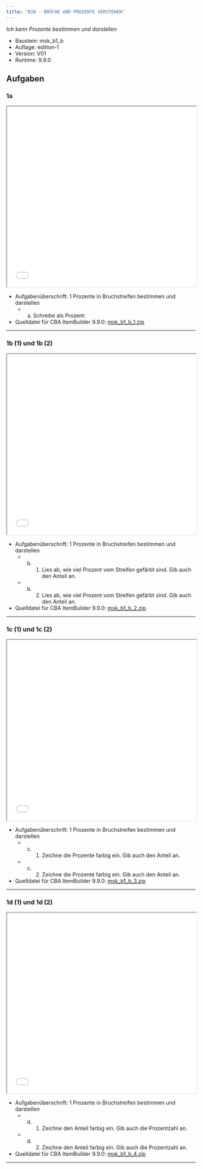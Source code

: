 ```yaml
---
title: "B1B - BRÜCHE UND PROZENTE VERSTEHEN"
---
```


*Ich kann Prozente bestimmen und darstellen* 


::: {.callout-note collapse="true"  title="Bausteinversion"}


* Baustein: msk_b1_b 
* Auflage: edition-1 
* Version: V01 
* Runtime: 9.9.0 
:::

## Aufgaben


### 1a
```{=html}
<iframe width="100%" height="480"
src="../oer/edition-1/V01/9.9.0/msk_b1_b/msk_b1_b_1/viewer.html"></iframe>
```


::: {.callout-tip collapse="true"  title="Details"}


* Aufgabenüberschrift: 1 Prozente in Bruchstreifen bestimmen und darstellen
	 - a) Schreibe als Prozent:
* Quelldatei für CBA ItemBuilder 9.9.0: [msk_b1_b_1.zip](../oer/edition-1/V01/9.9.0/msk_b1_b/msk_b1_b_1/msk_b1_b_1.zip) 
:::
<hr noshade/>

### 1b (1) und 1b (2)
```{=html}
<iframe width="100%" height="480"
src="../oer/edition-1/V01/9.9.0/msk_b1_b/msk_b1_b_2/viewer.html"></iframe>
```


::: {.callout-tip collapse="true"  title="Details"}


* Aufgabenüberschrift: 1 Prozente in Bruchstreifen bestimmen und darstellen
	 - b) (1) Lies ab, wie viel Prozent vom Streifen gefärbt sind. Gib auch den Anteil an.
	 - b) (2) Lies ab, wie viel Prozent vom Streifen gefärbt sind. Gib auch den Anteil an.
* Quelldatei für CBA ItemBuilder 9.9.0: [msk_b1_b_2.zip](../oer/edition-1/V01/9.9.0/msk_b1_b/msk_b1_b_2/msk_b1_b_2.zip) 
:::
<hr noshade/>

### 1c (1) und 1c (2)
```{=html}
<iframe width="100%" height="480"
src="../oer/edition-1/V01/9.9.0/msk_b1_b/msk_b1_b_3/viewer.html"></iframe>
```


::: {.callout-tip collapse="true"  title="Details"}


* Aufgabenüberschrift: 1 Prozente in Bruchstreifen bestimmen und darstellen
	 - c) (1) Zeichne die Prozente farbig ein. Gib auch den Anteil an. 
	 - c) (2) Zeichne die Prozente farbig ein. Gib auch den Anteil an. 
* Quelldatei für CBA ItemBuilder 9.9.0: [msk_b1_b_3.zip](../oer/edition-1/V01/9.9.0/msk_b1_b/msk_b1_b_3/msk_b1_b_3.zip) 
:::
<hr noshade/>

### 1d (1) und 1d (2)
```{=html}
<iframe width="100%" height="480"
src="../oer/edition-1/V01/9.9.0/msk_b1_b/msk_b1_b_4/viewer.html"></iframe>
```


::: {.callout-tip collapse="true"  title="Details"}


* Aufgabenüberschrift: 1 Prozente in Bruchstreifen bestimmen und darstellen
	 - d) (1) Zeichne den Anteil farbig ein. Gib auch die Prozentzahl an. 
	 - d) (2) Zeichne den Anteil farbig ein. Gib auch die Prozentzahl an. 
* Quelldatei für CBA ItemBuilder 9.9.0: [msk_b1_b_4.zip](../oer/edition-1/V01/9.9.0/msk_b1_b/msk_b1_b_4/msk_b1_b_4.zip) 
:::
<hr noshade/>

